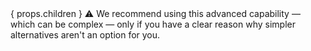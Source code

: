 
<Advanced>
  { props.children }
  <span style={{ fontFamily: 'emoji' }}>⚠️</span>
  We recommend using this advanced capability — which can be complex — only if you have a clear reason why simpler alternatives aren't an option for you.
</Advanced>
